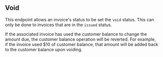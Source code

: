 ## Void

This endpoint allows an invoice's status to be set the `void` status. This can only be done to invoices that are in
the `issued` status.

If the associated invoice has used the customer balance to change the amount due, the customer balance operation
will be reverted. For example, if the invoice used $10 of customer balance, that amount will be added back to the
customer balance upon voiding.
